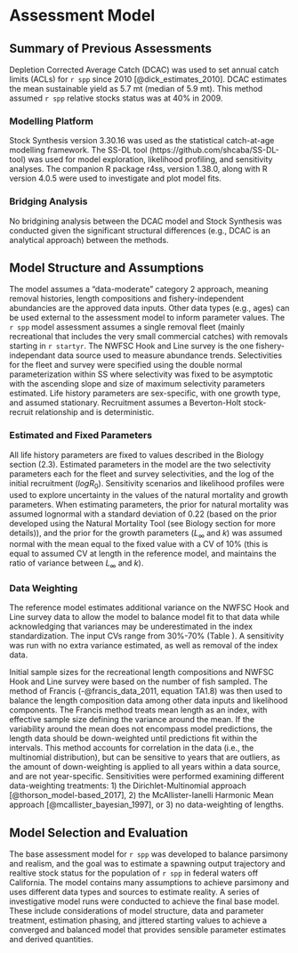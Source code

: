 # Assessment Model

## Summary of Previous Assessments 

Depletion Corrected Average Catch (DCAC) was used to set annual catch limits (ACLs) for `r spp` since 2010 [@dick_estimates_2010]. DCAC estimates the mean sustainable yield as 5.7 mt (median of 5.9 mt). This method assumed `r spp` relative stocks status was at 40% in 2009.


### Modelling Platform

Stock Synthesis version 3.30.16 was used as the statistical catch-at-age modelling framework. The SS-DL tool (https://github.com/shcaba/SS-DL-tool) was used for model exploration, likelihood profiling, and sensitivity analyses. The companion R package r4ss, version 1.38.0, along with R version 4.0.5 were used to investigate and plot model fits. 


### Bridging Analysis

No bridgining analysis between the DCAC model and Stock Synthesis was conducted given the significant structural differences (e.g., DCAC is an analytical approach) between the methods.


## Model Structure and Assumptions

The model assumes a "data-moderate" category 2 approach, meaning removal histories, length compositions and fishery-independent abundancies are the approved data inputs. Other data types (e.g., ages) can be used external to the assessment model to inform parameter values. The `r spp` model assessment assumes a single removal fleet (mainly recreational that includes the very small commercial catches) with removals starting in `r startyr`. The NWFSC Hook and Line survey is the one fishery-independant data source used to measure abundance trends. Selectivities for the fleet and survey were specified using the double normal parameterization within SS where selectivity was fixed to be asymptotic with the ascending slope and size of maximum selectivity parameters estimated. Life history parameters are sex-specific, with one growth type, and assumed stationary. Recruitment assumes a Beverton-Holt stock-recruit relationship and is deterministic.   


### Estimated and Fixed Parameters

All life history parameters are fixed to values described in the Biology section (2.3). Estimated parameters in the model are the two selectivity parameters each for the fleet and survey selectivities, and the log of the initial recruitment ($logR_0$). Sensitivity scenarios and likelihood profiles were used to explore uncertainty in the values of the natural mortality and growth parameters. When estimating parameters, the prior for natural mortality was assumed lognormal with a standard deviation of 0.22 (based on the prior developed using the Natural Mortality Tool (see Biology section for more details)), and the prior for the growth parameters ($L_{\infty}$ and $k$) was assumed normal with the mean equal to the fixed value with a CV of 10% (this is equal to assumed CV at length in the reference model, and maintains the ratio of variance between $L_{\infty}$ and $k$).


### Data Weighting

The reference model estimates additional variance on the NWFSC Hook and Line survey data to allow the model to balance model fit to that data while acknowledging that variances may be underestimated in the index standardization. The input CVs range from 30%-70% (Table \ref{tab:hkl-index-vals}). A sensitivity was run with no extra variance estimated, as well as removal of the index data.

Initial sample sizes for the recreational length compositions and NWFSC Hook and Line survey were based on the number of fish sampled. The method of Francis (-@francis_data_2011, equation TA1.8) was then used to balance the length composition data among other data inputs and likelihood components. The Francis method treats mean length as an index, with effective sample size defining the variance around the mean. If the variability around the mean does not encompass model predictions, the length data should be down-weighted until predictions fit within the intervals. This method accounts for correlation in the data (i.e., the multinomial distribution), but can be sensitive to years that are outliers, as the amount of down-weighting is applied to all years within a data source, and are not year-specific. Sensitivities were performed examining different data-weighting treatments: 1) the Dirichlet-Multinomial approach [@thorson_model-based_2017], 2) the McAllister-Ianelli Harmonic Mean approach [@mcallister_bayesian_1997], or 3) no data-weighting of lengths.



## Model Selection and Evaluation

The base assessment model for `r spp` was developed to balance parsimony and realism, and the goal was to estimate a spawning output trajectory and realtive stock status for the population of `r spp` in federal waters off California. The model contains many assumptions to achieve parsimony and uses different data types and sources to estimate reality. A series of investigative model runs were conducted to achieve the final base model. These include considerations of model structure, data and parameter treatment, estimation phasing, and jittered starting values to achieve a converged and balanced model that provides sensible parameter estimates and derived quantities.

